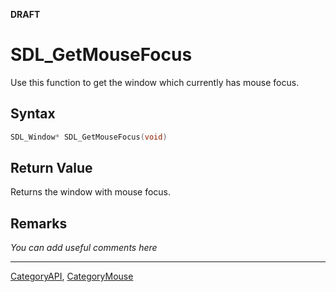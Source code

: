 <span color="red">'''DRAFT'''</span>

= SDL_GetMouseFocus =
Use this function to get the window which currently has mouse focus.


== Syntax ==
<syntaxhighlight lang='c++'>
SDL_Window* SDL_GetMouseFocus(void)
</syntaxhighlight>

== Return Value ==
Returns the window with mouse focus.

== Remarks ==
''You can add useful comments here''


----
[[CategoryAPI]], [[CategoryMouse]]
